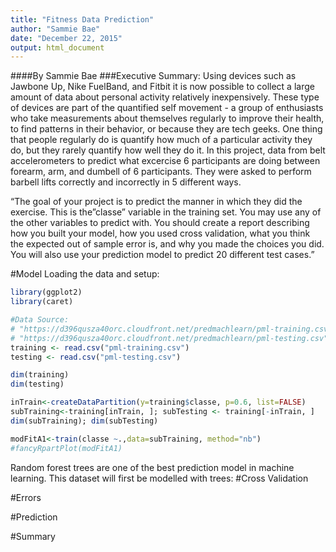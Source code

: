 ```yaml
---
title: "Fitness Data Prediction"
author: "Sammie Bae"
date: "December 22, 2015"
output: html_document
---
```


####By Sammie Bae
###Executive Summary:
Using devices such as Jawbone Up, Nike FuelBand, and Fitbit it is now possible to collect a large amount of data about personal activity relatively inexpensively. These type of devices are part of the quantified self movement - a group of enthusiasts who take measurements about themselves regularly to improve their health, to find patterns in their behavior, or because they are tech geeks. One thing that people regularly do is quantify how much of a particular activity they do, but they rarely quantify how well they do it. In this project, data from belt accelerometers to predict what excercise 6 participants are doing between forearm, arm, and dumbell of 6 participants. They were asked to perform barbell lifts correctly and incorrectly in 5 different ways. 



"The goal of your project is to predict the manner in which they did the exercise. This is the "classe" variable in the training set. You may use any of the other variables to predict with. You should create a report describing how you built your model, how you used cross validation, what you think the expected out of sample error is, and why you made the choices you did. You will also use your prediction model to predict 20 different test cases."

#Model
Loading the data and setup:
```r
library(ggplot2)
library(caret)

#Data Source:
# "https://d396qusza40orc.cloudfront.net/predmachlearn/pml-training.csv"
# "https://d396qusza40orc.cloudfront.net/predmachlearn/pml-testing.csv"
training <- read.csv("pml-training.csv")
testing <- read.csv("pml-testing.csv")

dim(training)
dim(testing)
```


```r
inTrain<-createDataPartition(y=training$classe, p=0.6, list=FALSE)
subTraining<-training[inTrain, ]; subTesting <- training[-inTrain, ]
dim(subTraining); dim(subTesting)

modFitA1<-train(classe ~.,data=subTraining, method="nb")
#fancyRpartPlot(modFitA1)
```

Random forest trees are one of the best prediction model in machine learning. This dataset will first be modelled with trees:
#Cross Validation

#Errors

#Prediction

#Summary
